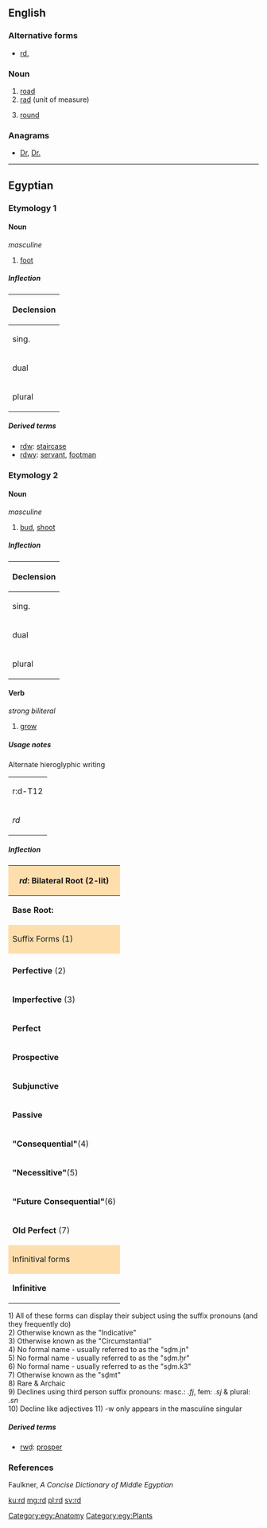 {{also|RD|rd.|Rd.|-rd|R&D}}
==English==

===Alternative forms===
* [[rd.]]

===Noun===
{{en-noun|?}}

# [[road]]
# [[rad]] (unit of measure)
# {{context|knitting|lang=en}} [[round]]

===Anagrams===
* [[Dr#English|Dr]], [[Dr.#English|Dr.]]

----

==Egyptian==

===Etymology 1===

====Noun====
{{head|egy|noun|head=<hiero>r:d-D56</hiero>}}
''masculine''

# [[foot]]

=====Inflection=====
{| class="wikitable"
|-
! colspan="2"|Declension
|-
| sing. || ''rd''
|-
| dual || ''rdwj''
|-
| plural || ''rdw''
|}

=====Derived terms=====
* [[rdw]]: [[staircase]]
* [[rdwy]]: [[servant]], [[footman]]

===Etymology 2===

====Noun====
{{head|egy|noun|head=<hiero>r:d-M30</hiero>}}
''masculine''

# [[bud]], [[shoot]]

=====Inflection=====
{| class="wikitable"
|-
! colspan="2"|Declension
|-
| sing. || ''rd''
|-
| dual || ''rdwj''
|-
| plural || ''rdw''
|}

====Verb====
{{head|egy|verb|head=<hiero>r:d-M30</hiero>}}
''strong biliteral''

# [[grow]]

=====Usage notes=====
Alternate hieroglyphic writing
{| class="wikitable"
|-
| <hiero>r:d-T12</hiero>
|-
| ''rd''
|}

=====Inflection=====
{| class="wikitable"
|-
! colspan="6" style="background: #ffdead;"| ''rd'': Bilateral Root (2-lit)
|-
| '''Base Root:''' || style="width: 100px"| ''rd'' || '''Geminated Root:''' || ''rdd'' || '''Imperative:''' || ''(j)rd''
|-
! colspan="3" style="background: #ffdead;"| Suffix Forms (1) !! colspan="3" style="background: #ffdead;"| Participles(10)
|-
| || '''Active'''|| '''Passive'''|| '''Active'''|| '''Passive'''|| '''Relative'''
|-
| '''Perfective''' (2)|| ''rd'' || ''rd.tw'' || ''rd'' || ''rdd'' / ''rd(w)'' (11) /''rdy''  || ''rd''
|-
| '''Imperfective''' (3)|| ''(j)rd'' || ''(j)rd.tw'' || ''rd(j)''/''rdy''|| ''rd(w)'' (11)|| ''rd(w)'' (11) / ''rdy''
|-
| '''Perfect'''|| ''rd.n'' || ''rd.n.tw''|| ------ || ------ || ''rd.n''
|-
| '''Prospective'''|| ''rd'' || ''rdd'' || ''rdtj.fj'' (9)|| ------ || ------
|-
| '''Subjunctive'''|| ''(j)rd'' || ''(j)rd.tw'' || colspan="3" style="background: #ffdead;" align="center"| '''Stative'''
|-
| '''Passive'''|| ------ || ''rd(w)'' / ''rdy'' || || '''Singular'''|| '''Plural'''
|-
| '''"Consequential"'''(4)|| ''rd.jn'' || ''rd.jn.tw''|| '''1st Person'''|| ''rd.kw''|| ''rd.wjn''
|-
| '''"Necessitive"'''(5)|| ''rd.ḫr'' || ''rd.ḫr.tw''|| '''2nd person'''|| ''rd.tj'' || ''rd.tjwjn
|-
| '''"Future Consequential"'''(6)|| ''rd.k3'' || ''rd.k3.tw''|| '''3rd person (masc)'''|| ''rd.w'' || rowspan="2"| ''rd.wj''
|-
| '''Old Perfect''' (7)|| ''rdt'' || ''rdt''|| '''3rd person (fem)''' || ''rd.tj''
|-
! colspan="6" style="background: #ffdead;"| Infinitival forms
|-
| '''Infinitive'''|| ''rd'' || '''Negatival Complement'''|| ''rd(w)'' || '''Complementary Infinitive'''(8)|| ''rdt''
|}
1) All of these forms can display their subject using the suffix pronouns (and they frequently do)<br />
2) Otherwise known as the "Indicative"<br />
3) Otherwise known as the "Circumstantial"<br />
4) No formal name - usually referred to as the "sḏm.jn"<br />
5) No formal name - usually referred to as the "sḏm.ḫr"<br />
6) No formal name - usually referred to as the "sḏm.k3"<br />
7) Otherwise known as the "sḏmt"<br />
8) Rare & Archaic<br />
9) Declines using third person suffix pronouns: masc.: ''.fj'', fem: ''.sj'' & plural: ''.sn'' <br />
10) Decline like adjectives
11) -w only appears in the masculine singular

=====Derived terms=====
* [[rwḏ]]: [[prosper]]

===References===
Faulkner, ''A Concise Dictionary of Middle Egyptian''

[[Category:egy:Anatomy]]
[[Category:egy:Plants]]

[[ku:rd]]
[[mg:rd]]
[[pl:rd]]
[[sv:rd]]